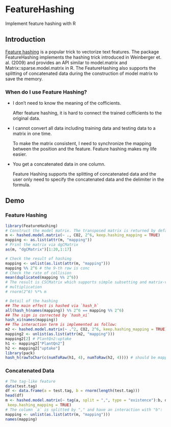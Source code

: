 FeatureHashing
==============

Implement feature hashing with R

## Introduction

[Feature hashing](http://en.wikipedia.org/wiki/Feature_hashing) is a popular trick to vectorize text features. 
The package FeatureHashing implements the hashing trick introduced in 
Weinberger et. al. (2009) 
and provides an API similar to model.matrix and Matrix::sparse.model.matrix 
in R. 
The FeatureHashing also supports the splitting of concatenated data during 
the construction of model matrix to save the memory.

### When do I use Feature Hashing?

- I don't need to know the meaning of the cofficients.

    After feature hashing, it is hard to connect the trained cofficients to the original data.

- I cannot convert all data including training data and testing data to a matrix in one time. 

    To make the matrix consistent, I need to synchronize the mapping between the position and the feature. Feature hashing makes my life easier.

- You get a concatenated data in one column.

    Feature Hashing supports the splitting of concatenated data and the user only need to specify the concatenated data and the delimiter in the formula.

## Demo

### Feature Hashing

```r
library(FeatureHashing)
# Construct the model matrix. The transposed matrix is returned by default.
m <- hashed.model.matrix(~ ., CO2, 2^6, keep.hashing_mapping = TRUE)
mapping <- as.list(attr(m, "mapping"))
# Print the matrix via dgCMatrix
as(m, "dgCMatrix")[1:20,1:17]

# Check the result of hashing
mapping <- unlist(as.list(attr(m, "mapping")))
mapping %% 2^6 # the 9-th row is conc
# Check the rate of collision
mean(duplicated(mapping %% 2^6))
# The result is CSCMatrix which supports simple subsetting and matrix-vector
# multiplication
# rnorm(2^6) %*% m

# Detail of the hashing
## The main effect is hashed via `hash_h`
all(hash_h(names(mapping)) %% 2^6 == mapping %% 2^6)
## The sign is corrected by `hash_xi`
hash_xi(names(mapping))
## The interaction term is implemented as follow:
m2 <- hashed.model.matrix(~ .^2, CO2, 2^6, keep.hashing_mapping = TRUE)
mapping2 <- unlist(as.list(attr(m2, "mapping")))
mapping2[2] # PlantQn2:uptake
h1 <- mapping2["PlantQn2"]
h2 <- mapping2["uptake"]
library(pack)
hash_h(rawToChar(c(numToRaw(h1, 4), numToRaw(h2, 4)))) # should be mapping2[2]
```

### Concatenated Data

```r
# The tag-like feature
data(test.tag)
df <- data.frame(a = test.tag, b = rnorm(length(test.tag)))
head(df)
m <- hashed.model.matrix(~ tag(a, split = ",", type = "existence"):b, df, 2^6,
 keep.hashing_mapping = TRUE)
# The column `a` is splitted by "," and have an interaction with "b":
mapping <- unlist(as.list(attr(m, "mapping")))
names(mapping)
```


